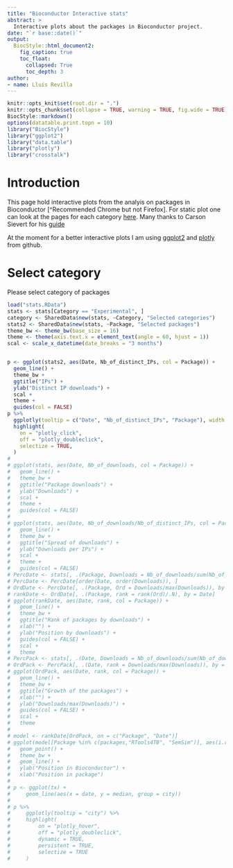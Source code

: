 ```yaml
---
title: "Bioconductor Interactive stats"
abstract: >
  Interactive plots about the packages in Bioconductor project.
date: "`r base::date()`"
output:
  BiocStyle::html_document2:
    fig_caption: true
    toc_float:
      collapsed: True
      toc_depth: 3
author:
- name: Lluís Revilla
---
```

```r
knitr::opts_knit$set(root.dir = ".")
knitr::opts_chunk$set(collapse = TRUE, warning = TRUE, fig.wide = TRUE)
BiocStyle::markdown()
options(datatable.print.topn = 10)
library("BiocStyle")
library("ggplot2")
library("data.table")
library("plotly")
library("crosstalk")
```

# Introduction

This page hold interactive plots from the analyis on packages in Bioconductor [^Recommended Chrome but not Firefox]. For static plot one can look at the pages for each category [here](index.html). Many thanks to Carson Sievert for his [guide](https://talks.cpsievert.me/20170125/demo.html)

At the moment for a better interactive plots I am using [ggplot2](https://github.com/tidyverse/ggplot2) and [plotly](https://github.com/ropensci/plotly) from github.

# Select category

Please select category of packages

```r
load("stats.RData")
stats <- stats[Category == "Experimental", ]
category <- SharedData$new(stats, ~Category, "Selected categories")
stats2 <- SharedData$new(stats, ~Package, "Selected packages")
theme_bw <- theme_bw(base_size = 16)
theme <- theme(axis.text.x = element_text(angle = 60, hjust = 1))
scal <- scale_x_datetime(date_breaks = "3 months")


p <- ggplot(stats2, aes(Date, Nb_of_distinct_IPs, col = Package)) + 
  geom_line() + 
  theme_bw +
  ggtitle("IPs") +
  ylab("Distinct IP downloads") +
  scal +
  theme + 
  guides(col = FALSE)
p %>%
  ggplotly(tooltip = c("Date", "Nb_of_distinct_IPs", "Package"), width = 1200, height = 600) %>%
  highlight(
    on = "plotly_click", 
    off = "plotly_doubleclick", 
    selectize = TRUE,
  )
# 
# ggplot(stats, aes(Date, Nb_of_downloads, col = Package)) + 
#   geom_line() + 
#   theme_bw +
#   ggtitle("Package Downloads") +
#   ylab("Downloads") +
#   scal +
#   theme + 
#   guides(col = FALSE)
# 
# ggplot(stats, aes(Date, Nb_of_downloads/Nb_of_distinct_IPs, col = Package)) + 
#   geom_line() + 
#   theme_bw +
#   ggtitle("Spread of downloads") +
#   ylab("Downloads per IPs") +
#   scal +
#   theme + 
#   guides(col = FALSE)
# PercDate <- stats[, .(Package, Downloads = Nb_of_downloads/sum(Nb_of_downloads)), by = Date]
# PercDate <- PercDate[order(Date, order(Downloads)), ]
# OrdDate <- PercDate[, .(Package, Ord = Downloads/max(Downloads)), by = Date]
# rankDate <- OrdDate[, .(Package, rank = rank(Ord)/.N), by = Date]
# ggplot(rankDate, aes(Date, rank, col = Package)) + 
#   geom_line() + 
#   theme_bw + 
#   ggtitle("Rank of packages by downloads") +
#   xlab("") + 
#   ylab("Position by downloads") +
#   guides(col = FALSE) +
#   scal + 
#   theme
# PercPack <- stats[, .(Date, Downloads = Nb_of_downloads/sum(Nb_of_downloads)), by = Package]
# OrdPack <- PercPack[, .(Date, rank = Downloads/max(Downloads)), by = Package]
# ggplot(OrdPack, aes(Date, rank, col = Package)) + 
#   geom_line() + 
#   theme_bw + 
#   ggtitle("Growth of the packages") +
#   xlab("") + 
#   ylab("Downloads/max(Downloads)") +
#   guides(col = FALSE) +
#   scal + 
#   theme
# 
# model <- rankDate[OrdPack, on = c("Package", "Date")]
# ggplot(model[Package %in% c(packages,"RTools4TB", "SemSim")], aes(i.rank, rank, col = Package)) +
#   geom_point() + 
#   theme_bw + 
#   geom_line() +
#   ylab("Position in Bioconductor") + 
#   xlab("Position in package")
# 
# p <- ggplot(tx) +
#     geom_line(aes(x = date, y = median, group = city))
# 
# p %>%
#     ggplotly(tooltip = "city") %>%
#     highlight(
#         on = "plotly_hover", 
#         off = "plotly_doubleclick", 
#         dynamic = TRUE,
#         persistent = TRUE,
#         selectize = TRUE
#     )
```

